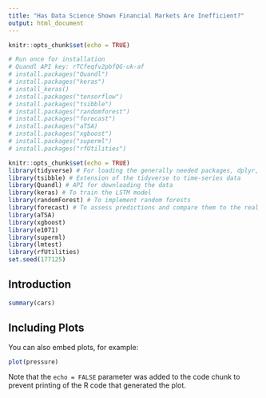 ```yaml
---
title: "Has Data Science Shown Financial Markets Are Inefficient?"
output: html_document
---
```


```r
knitr::opts_chunk$set(echo = TRUE)

# Run once for installation
# Quandl API key: rTCfeqfv2pbfQG-uk-af
# install.packages("Quandl")
# install.packages("keras")
# install_keras()
# install.packages("tensorflow")
# install.packages("tsibble")
# install.packages("randomforest")
# install.packages("forecast")
# install.packages("aTSA)
# install.packages("xgboost")
# install.packages("superml")
# install.packages("rfUtilities")

knitr::opts_chunk$set(echo = TRUE)
library(tidyverse) # For loading the generally needed packages, dplyr, ggplot2 etc
library(tsibble) # Extension of the tidyverse to time-series data
library(Quandl) # API for downloading the data
library(keras) # To train the LSTM model
library(randomForest) # To implement random forests
library(forecast) # To assess predictions and compare them to the real test set
library(aTSA)
library(xgboost)
library(e1071)
library(superml)
library(lmtest)
library(rfUtilities)
set.seed(177125)
```

## Introduction



```r
summary(cars)
```

## Including Plots

You can also embed plots, for example:

```r
plot(pressure)
```

Note that the `echo = FALSE` parameter was added to the code chunk to prevent printing of the R code that generated the plot.
